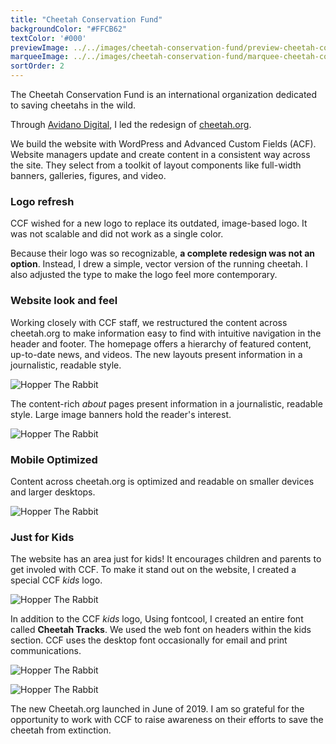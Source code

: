 ```yaml
---
title: "Cheetah Conservation Fund"
backgroundColor: "#FFCB62"
textColor: '#000'
previewImage: ../../images/cheetah-conservation-fund/preview-cheetah-conservation-fund.jpg
marqueeImage: ../../images/cheetah-conservation-fund/marquee-cheetah-conservation-fund.jpg
sortOrder: 2
---
```



<IntroBlock>

The Cheetah Conservation Fund is an international organization dedicated to saving cheetahs in the wild.

</IntroBlock>

<TextBlock>

Through [Avidano Digital](/portfolio/avidano-digital), I led the redesign of [cheetah.org](https://cheetah.org).

We build the website with WordPress and Advanced Custom Fields (ACF). Website managers update and create content in a consistent way across the site. They select from a toolkit of layout components like full-width banners, galleries, figures, and video.

</TextBlock>


<TextBlock>

### Logo refresh

CCF wished for a new logo to replace its outdated, image-based logo. It was not scalable and did not work as a single color. 

Because their logo was so recognizable, **a complete redesign was not an option**. Instead, I drew a simple, vector version of the running cheetah. I also adjusted the type to make the logo feel more contemporary.

</TextBlock>

<LogoRedesign />

<TextBlock>

### Website look and feel

Working closely with CCF staff, we restructured the content across cheetah.org to make information easy to find with intuitive navigation in the header and footer. The homepage offers a hierarchy of featured content, up-to-date news, and videos. The new layouts present information in a journalistic, readable style.

</TextBlock>


<FigureSingleBlock>

![Hopper The Rabbit](../../images/cheetah-conservation-fund/grid-desktop-cheetah-conservation-fund-01.jpg)
    
</FigureSingleBlock>

<TextBlock>

The content-rich *about* pages present information in a journalistic, readable style. Large image banners hold the reader's interest.

</TextBlock>

<FigureSingleBlock>

![Hopper The Rabbit](../../images/cheetah-conservation-fund/grid-desktop-cheetah-conservation-fund-02.jpg)
    
</FigureSingleBlock>

<TextBlock>

### Mobile Optimized

Content across cheetah.org is optimized and readable on smaller devices and larger desktops.

</TextBlock>

<FigureSingleBlock>

![Hopper The Rabbit](../../images/cheetah-conservation-fund/grid-mobile-cheetah-conservation-fund.jpg)
    
</FigureSingleBlock>

<TextBlock>

### Just for Kids

The website has an area just for kids! It encourages children and parents to get involed with CCF. To make it stand out on the website, I created a special CCF *kids* logo.

</TextBlock>

<FigureSingleBlock caption="A logo for the Kids pages of cheetah.org">

![Hopper The Rabbit](../../images/logo-collection/ccf-kids.jpg)
    
</FigureSingleBlock>

<TextBlock>

In addition to the CCF *kids* logo, Using fontcool, I created an entire font called **Cheetah Tracks**. We used the web font on headers within the kids section. CCF uses the desktop font occasionally for email and print communications. 

</TextBlock>

<FigureSingleBlock caption="Logo for the Kids pages of cheetah.org">

![Hopper The Rabbit](../../images/cheetah-conservation-fund/cheetah-tracks-font.jpg)
    
</FigureSingleBlock>

<FigureSingleBlock>

![Hopper The Rabbit](../../images/cheetah-conservation-fund/page-ccf-kids.jpg)
    
</FigureSingleBlock>

<TextBlock>

The new Cheetah.org launched in June of 2019. I am so grateful for the opportunity to work with CCF to raise awareness on their efforts to save the cheetah from extinction.

</TextBlock>

<LiveProjectLink linkURL="https://cheetah.org/" />